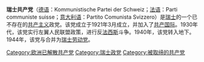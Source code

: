 {{共产党}}
{{not|共产党 (瑞士)}}
'''瑞士共产党'''（[[德语|德语]]：Kommunistische Partei der Schweiz；[[法语|法语]]：Parti communiste suisse；[[意大利语|意大利语]]：Partito Comunista Svizzero）是[[瑞士|瑞士]]的一个已不存在的[[共产主义|共产主义]]政党。该党成立于1921年3月成立，并加入了[[共产国际|共产国际]]。1930年代，该党实行左翼人民联盟政策，进行反[[法西斯|法西斯]]斗争。1940年，该党转入地下。1944年，该党与{{le|瑞士社会主义联合会|Swiss Socialist Federation}}合并为[[瑞士劳动党|瑞士劳动党]]。

[[Category:欧洲已解散共产党|Category:欧洲已解散共产党]]
[[Category:瑞士政党|Category:瑞士政党]]
[[Category:被取缔的共产党|Category:被取缔的共产党]]